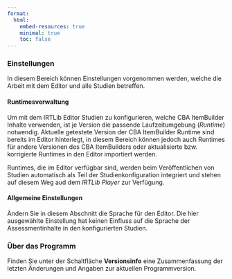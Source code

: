 ```yaml
---
format:
  html:
    embed-resources: true
    minimal: true 
    toc: false
---
```


### Einstellungen

In diesem Bereich können Einstellungen vorgenommen werden, welche die Arbeit mit dem Editor und alle Studien betreffen.

#### Runtimesverwaltung

Um mit dem IRTLib Editor Studien zu konfigurieren, welche CBA ItemBuilder Inhalte verwenden, ist je Version die passende Laufzeitumgebung (*Runtime*) notwendig. Aktuelle getestete Version der CBA ItemBuilder Runtime sind bereits im Editor hinterlegt, in diesem Bereich können jedoch auch Runtimes für andere Versionen des CBA ItemBuilders oder aktualisierte bzw. korrigierte Runtimes in den Editor importiert werden.

Runtimes, die im Editor verfügbar sind, werden beim Veröffentlichen von Studien automatisch als Teil der Studienkonfiguration integriert und stehen auf diesem Weg aud dem *IRTLib Player* zur Verfügung.

#### Allgemeine Einstellungen

Ändern Sie in diesem Abschnitt die Sprache für den Editor. Die hier ausgewählte Einstellung hat keinen Einfluss auf die Sprache der Assessmentinhalte in den konfigurierten Studien.

### Über das Programm

Finden Sie unter der Schaltfläche **Versionsinfo** eine Zusammenfassung der letzten Änderungen und Angaben zur aktuellen Programmversion.

